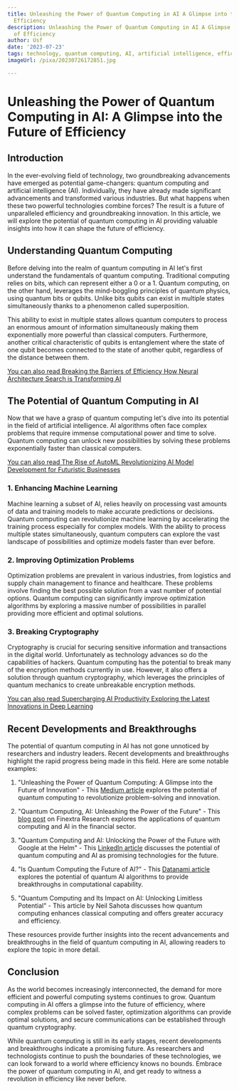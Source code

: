 ```yaml
---
title: Unleashing the Power of Quantum Computing in AI A Glimpse into the Future of
  Efficiency
description: Unleashing the Power of Quantum Computing in AI A Glimpse into the Future
  of Efficiency
author: Usf
date: '2023-07-23'
tags: technology, quantum computing, AI, artificial intelligence, efficiency, future
imageUrl: /pixa/20230726172851.jpg

---
```

# Unleashing  the Power of Quantum Computing in AI: A Glimpse into the Future of Efficiency

## Introduction

In the ever-evolving field of technology, two groundbreaking advancements have emerged as potential game-changers: quantum computing and artificial intelligence (AI). Individually,  they have  already made significant advancements and transformed various industries. But what  happens when these  two powerful technologies combine forces? The result is a future  of unparalleled efficiency and groundbreaking innovation. In this article, we will explore  the potential of quantum computing in AI providing valuable insights into how it can shape the future of efficiency.

## Understanding Quantum  Computing

Before delving into the realm of quantum computing in AI let's first understand the fundamentals  of quantum computing. Traditional computing relies on bits, which can  represent either a 0 or a 1. Quantum  computing, on the other  hand, leverages the mind-boggling principles of quantum physics, using quantum bits or qubits. Unlike bits qubits can exist in  multiple  states simultaneously  thanks to a phenomenon called superposition.

This ability to  exist in multiple states allows quantum  computers to process an enormous amount of information simultaneously making them exponentially more powerful than  classical computers. Furthermore, another critical characteristic  of qubits is  entanglement where the state of one qubit becomes connected to the state of  another qubit, regardless of the distance between them.

[You can also read  Breaking  the  Barriers of Efficiency How Neural  Architecture Search is Transforming AI](Breaking%20the%20Barriers%20of%20Efficiency%20How%20Neural%20Architecture%20Search%20is%20Transforming%20AI)


## The Potential of Quantum Computing in AI

Now that we have a grasp of quantum computing let's dive into its potential in the field of artificial intelligence. AI algorithms often face complex problems that require immense computational power and time to solve. Quantum  computing can unlock new possibilities by solving these problems exponentially faster than classical computers.

[You  can also  read The Rise of AutoML Revolutionizing  AI Model Development for Futuristic Businesses](The%20Rise%20of%20AutoML%20Revolutionizing%20AI%20Model%20Development%20for%20Futuristic%20Businesses)


### 1. Enhancing Machine Learning

Machine  learning a subset of AI, relies heavily on processing vast amounts  of data and training models to make accurate  predictions or decisions. Quantum computing can  revolutionize  machine learning by accelerating  the training process especially for complex models. With  the ability to process multiple states simultaneously, quantum computers can  explore the vast landscape of possibilities and  optimize models faster than ever before.

### 2. Improving Optimization Problems

Optimization problems are prevalent in various industries,  from logistics and supply chain  management  to finance and healthcare. These problems involve finding the best possible solution from a vast number of  potential  options. Quantum computing can significantly improve  optimization algorithms by exploring a massive number of possibilities in parallel providing more efficient and optimal solutions.

### 3. Breaking Cryptography

Cryptography is crucial for securing sensitive information and transactions in the digital world. Unfortunately as technology advances  so  do the capabilities of hackers. Quantum computing has the potential to  break  many of  the encryption methods currently in use.  However, it also offers a  solution through quantum cryptography,  which leverages the principles of quantum  mechanics to create unbreakable encryption  methods.

[You  can also read Supercharging AI Productivity Exploring the Latest Innovations  in Deep Learning](Supercharging%20AI%20Productivity%20Exploring%20the%20Latest%20Innovations%20in%20Deep%20Learning)


## Recent  Developments and Breakthroughs

The potential  of quantum computing in AI has not gone unnoticed  by researchers and industry leaders. Recent developments and breakthroughs highlight the rapid progress being made in this field. Here are some notable examples:

1. "Unleashing the Power of Quantum Computing: A Glimpse into the  Future of  Innovation" -  This [Medium article](https://medium.com/@EpsilonTechnology/unleashing-the-power-of-quantum-computing-a-glimpse-into-the-future-of-innovation-7a5985a5f23b?source=rss-------1) explores the potential of quantum computing to revolutionize problem-solving and innovation.

2. "Quantum Computing, AI: Unleashing the Power of the Future" - This  [blog post](https://www.finextra.com/blogposting/24257/quantum-computing-ai-unleashing-the-power-of-the-future) on Finextra Research explores the applications of quantum computing and AI in the financial sector.

3.  "Quantum  Computing and AI: Unlocking the Power of the Future with Google at the  Helm" - This [LinkedIn article](https://www.linkedin.com/pulse/quantum-computing-ai-unlocking-power-future-google-helm-s-tyagi) discusses the potential of quantum computing and AI as promising technologies for the future.

4. "Is Quantum Computing the Future of AI?" - This [Datanami article](https://www.datanami.com/2021/11/11/is-quantum-computing-the-future-of-ai/) explores the potential of quantum AI algorithms to provide breakthroughs in computational capability.

5. "Quantum Computing and Its Impact on AI:  Unlocking Limitless Potential" - This article by  Neil Sahota discusses how quantum computing  enhances classical computing and offers greater accuracy and efficiency.

These  resources  provide further insights into the recent advancements  and breakthroughs  in the field of quantum computing in  AI, allowing readers to explore the topic in more detail.

## Conclusion

As the world becomes increasingly interconnected, the demand for more efficient and powerful computing systems  continues to grow. Quantum computing in AI offers a glimpse into the future of efficiency, where complex problems can be solved faster, optimization algorithms can provide optimal solutions, and secure communications can be  established through quantum cryptography.

While quantum computing is still in its early stages, recent developments and breakthroughs indicate a promising future. As researchers and technologists continue to push the boundaries of these technologies, we can look forward to a world  where efficiency knows no bounds. Embrace  the power of quantum computing  in AI, and get  ready to  witness a revolution in efficiency like never before.